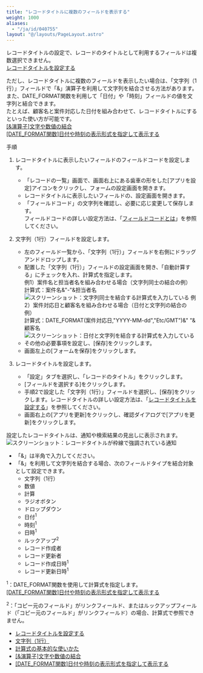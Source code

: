 ```yaml
---
title: "レコードタイトルに複数のフィールドを表示する"
weight: 1000
aliases:
  - "/ja/id/040755"
layout: "@/layouts/PageLayout.astro"
---
```




レコードタイトルの設定で、レコードのタイトルとして利用するフィールドは複数選択できません。  
[レコードタイトルを設定する](/k/ja/id/040604.html)

ただし、レコードタイトルに複数のフィールドを表示したい場合は、「文字列（1行）」フィールドで「&」演算子を利用して文字列を結合させる方法があります。  
また、DATE_FORMAT関数を利用して「日付」や「時刻」フィールドの値を文字列と結合できます。  
たとえば、顧客名と案件対応した日付を組み合わせて、レコードタイトルにするといった使い方が可能です。  
[[&演算子]文字や数値の結合](/k/ja/id/040511.html)  
[[DATE_FORMAT関数]日付や時刻の表示形式を指定して表示する](/k/ja/id/040501.html)

<Heading id="record_registration_set_title_field_10">手順</Heading>

1. レコードタイトルに表示したいフィールドのフィールドコードを設定します。
   * 「レコードの一覧」画面で、画面右上にある歯車の形をした[アプリを設定]アイコンをクリックし、フォームの設定画面を開きます。
   * レコードタイトルに表示したいフィールドの、設定画面を開きます。
   * 「フィールドコード」の文字列を確認し、必要に応じ変更して保存します。  
     フィールドコードの詳しい設定方法は、「[フィールドコードとは](/k/ja/id/040504.html)」を参照してください。

1. 文字列（1行）フィールドを設定します。
   * 左のフィールド一覧から、「文字列（1行）」フィールドを右側にドラッグアンドドロップします。
   * 配置した「文字列（1行）」フィールドの設定画面を開き、「自動計算する」にチェックを入れ、計算式を指定します。  
    例1）案件名と担当者名を組み合わせる場合（文字列同士の結合の例）  
        計算式：案件名&"-"&担当者名  
        <Img src="/k/kintone/img-ja/set_title_field_img01.png" alt="スクリーンショット：文字列同士を結合する計算式を入力している" />
    例2）案件対応日と顧客名を組み合わせる場合（日付と文字列の結合の例）  
        計算式：DATE_FORMAT(案件対応日,"YYYY-MM-dd","Etc/GMT")&" "&顧客名  
        <Img src="/k/kintone/img-ja/set_title_field_img02.png" alt="スクリーンショット：日付と文字列を結合する計算式を入力している" />
   * その他の必要事項を設定し、[保存]をクリックします。
   * 画面左上の[フォームを保存]をクリックします。

1. レコードタイトルを設定します。
   * 「設定」タブを選択し、「レコードのタイトル」をクリックします。
   * [フィールドを選択する]をクリックします。
   * 手順2で設定した「文字列（1行）」フィールドを選択し、[保存]をクリックします。レコードタイトルの詳しい設定方法は、「[レコードタイトルを設定する](/k/ja/id/040604.html)」を参照してください。
   * 画面右上の[アプリを更新]をクリックし、確認ダイアログで[アプリを更新]をクリックします。

設定したレコードタイトルは、通知や検索結果の見出しに表示されます。
<Img src="/k/kintone/img-ja/set_title_field_img03.png" alt="スクリーンショット：レコードタイトルが枠線で強調されている通知" />

<Hint>

* 「&」は半角で入力してください。
* 「&」を利用して文字列を結合する場合、次のフィールドタイプを結合対象として設定できます。
  * 文字列（1行）
  * 数値
  * 計算
  * ラジオボタン
  * ドロップダウン
  * 日付<sup>1</sup>
  * 時刻<sup>1</sup>
  * 日時<sup>1</sup>
  * ルックアップ<sup>2</sup>
  * レコード作成者
  * レコード更新者
  * レコード作成日時<sup>1</sup>
  * レコード更新日時<sup>1</sup>

<sup>1</sup>：DATE_FORMAT関数を使用して計算式を指定します。  
[[DATE_FORMAT関数]日付や時刻の表示形式を指定して表示する](/k/ja/id/040501.html)

<sup>2</sup>：「コピー元のフィールド」がリンクフィールド、またはルックアップフィールド（「コピー元のフィールド」がリンクフィールド）の場合、計算式で参照できません。

</Hint>

<Reference>

* [レコードタイトルを設定する](/k/ja/id/040604.html)
* [文字列（1行）](/k/ja/id/040539.html)
* [計算式の基本的な使いかた](/k/ja/id/040509.html)
* [[&演算子]文字や数値の結合](/k/ja/id/040511.html)
* [[DATE_FORMAT関数]日付や時刻の表示形式を指定して表示する](/k/ja/id/040501.html)

</Reference>

